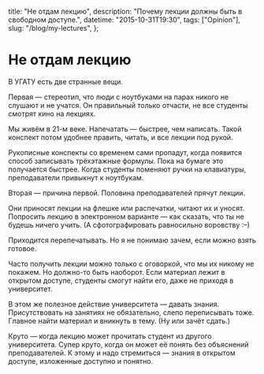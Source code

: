   title: "Не отдам лекцию",
  description: "Почему лекции должны быть в свободном доступе.",
  datetime: "2015-10-31T19:30",
  tags: ["Opinion"],
  slug: "/blog/my-lectures",
};

# Не отдам лекцию

В УГАТУ есть две странные вещи.

Первая — стереотип, что люди с ноутбуками на парах никого не слушают и не учатся. Он правильный только отчасти, не все студенты смотрят кино на лекциях.

Мы живём в 21-м веке. Напечатать — быстрее, чем написать. Такой конспект потом удобнее править, читать, и все лекции под рукой.

Рукописные конспекты со временем сами пропадут, когда появится способ записывать трёхэтажные формулы. Пока на бумаге это получается быстрее. Когда студенты поменяют ручки на клавиатуры, преподаватели привыкнут к ноутбукам.

Вторая — причина первой. Половина преподавателей прячут лекции.

Они приносят лекции на флешке или распечатки, читают их и уносят. Попросить лекцию в электронном варианте — как сказать, что ты не будешь ничего учить. (А сфотографировать равносильно воровству <nobr>:–)</nobr>

Приходится перепечатывать. Но я не понимаю зачем, если можно взять готовое.

Часто получить лекции можно только с оговоркой, что мы их никому не покажем. Но должно-то быть наоборот. Если материал лежит в открытом доступе, студенты смогут найти его, даже не приходя в университет.

В этом же полезное действие университета — давать знания. Присутствовать на занятиях не обязательно, слепо переписывать тоже. Главное найти материал и вникнуть в тему. (Ну или зачёт сдать.)

Круто — когда лекцию может прочитать студент из другого университета. Супер круто, когда он может её понять без объяснений преподавателей. К этому и надо стремиться — знания в открытом доступе, изложенные доступно и понятно.
